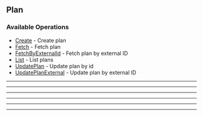 
## Plan

### Available Operations

* [Create](/resources/plan/create) - Create plan
* [Fetch](/resources/plan/fetch) - Fetch plan
* [FetchByExternalId](/resources/plan/fetch_by_external_id) - Fetch plan by external ID
* [List](/resources/plan/list) - List plans
* [UpdatePlan](/resources/plan/update_plan) - Update plan by id
* [UpdatePlanExternal](/resources/plan/update_plan_external) - Update plan by external ID

---
<Create />

---
<Fetch />

---
<FetchByExternalId />

---
<List />

---
<UpdatePlan />

---
<UpdatePlanExternal />
